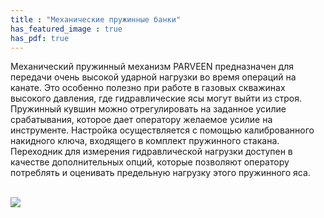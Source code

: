 ```yaml
---
title : "Механические пружинные банки"
has_featured_image : true
has_pdf: true
---
```


Механический пружинный механизм PARVEEN предназначен для передачи очень высокой ударной нагрузки во время операций на канате. Это особенно полезно при работе в газовых скважинах высокого давления, где гидравлические ясы могут выйти из строя. Пружинный кувшин можно отрегулировать на заданное усилие срабатывания, которое дает оператору желаемое усилие на инструменте. Настройка осуществляется с помощью калиброванного накидного ключа, входящего в комплект пружинного стакана. Переходник для измерения гидравлической нагрузки доступен в качестве дополнительных опций, которые позволяют оператору потреблять и оценивать предельную нагрузку этого пружинного яса.

<br />
<Image src={image} />
